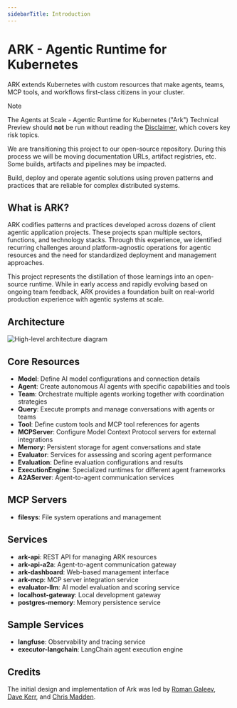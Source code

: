 ```yaml
---
sidebarTitle: Introduction
---
```


# ARK - Agentic Runtime for Kubernetes

ARK extends Kubernetes with custom resources that make agents, teams, MCP tools, and workflows first-class citizens in your cluster.

> [!NOTE]
>
> The Agents at Scale - Agentic Runtime for Kubernetes ("Ark") Technical Preview should **not** be run without reading the [Disclaimer](./disclaimer.mdx), which covers key risk topics.
>
> We are transitioning this project to our open-source repository. During this process we will be moving documentation URLs, artifact registries, etc. Some builds, artifacts and pipelines may be impacted.

Build, deploy and operate agentic solutions using proven patterns and practices that are reliable for complex distributed systems.

## What is ARK?

ARK codifies patterns and practices developed across dozens of client agentic application projects. These projects span multiple sectors, functions, and technology stacks. Through this experience, we identified recurring challenges around platform-agnostic operations for agentic resources and the need for standardized deployment and management approaches.

This project represents the distillation of those learnings into an open-source runtime. While in early access and rapidly evolving based on ongoing team feedback, ARK provides a foundation built on real-world production experience with agentic systems at scale.

## Architecture

![High-level architecture diagram](./images/high-level-architecture.png)

## Core Resources

- **Model**: Define AI model configurations and connection details
- **Agent**: Create autonomous AI agents with specific capabilities and tools
- **Team**: Orchestrate multiple agents working together with coordination strategies
- **Query**: Execute prompts and manage conversations with agents or teams
- **Tool**: Define custom tools and MCP tool references for agents
- **MCPServer**: Configure Model Context Protocol servers for external integrations
- **Memory**: Persistent storage for agent conversations and state
- **Evaluator**: Services for assessing and scoring agent performance
- **Evaluation**: Define evaluation configurations and results
- **ExecutionEngine**: Specialized runtimes for different agent frameworks
- **A2AServer**: Agent-to-agent communication services

## MCP Servers

- **filesys**: File system operations and management

## Services

- **ark-api**: REST API for managing ARK resources
- **ark-api-a2a**: Agent-to-agent communication gateway
- **ark-dashboard**: Web-based management interface
- **ark-mcp**: MCP server integration service
- **evaluator-llm**: AI model evaluation and scoring service
- **localhost-gateway**: Local development gateway
- **postgres-memory**: Memory persistence service

## Sample Services

- **langfuse**: Observability and tracing service
- **executor-langchain**: LangChain agent execution engine

## Credits

The initial design and implementation of Ark was led by [Roman Galeev](https://github.com/Roman-Galeev), [Dave Kerr](https://github.com/dwmkerr), and [Chris Madden](https://github.com/cm94242).
